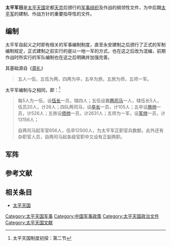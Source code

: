 '''太平军目'''是[[太平天国|太平天国]]定都[[天京|天京]]后颁行的[[军事组织|军事组织]]及作战的纲领性文件，为中后期[[太平军|太平军]]的建制、作战方针的重要指导性的文件。

== 编制 ==
太平军自起义之时即有相关的军事编制制度，直至永安建制之后颁行了正式的军制编制规定，正式建制之前实行的是以一地一军的方式，也在这之后改为混编，前期作战时所实行的军队编制也在这之后明确并加强完善。

其基础源自《[[周礼|周礼]]》
<blockquote>
五人一伍，五伍为两，四两为卒，五卒为旅，五旅为师，五师一军。
</blockquote>

太平军编制与之相同，即：<ref>太平天国制度初探：第二节</ref>
<blockquote>
每5人为一伍，设[[伍长|伍长]]一员，辖四人；五伍设置[[两司马|两司马]]一人，辖伍长5人，伍员20人，计26人；四队两司马，设[[卒长|卒长]]一员，计105人；五卒设[[旅帅|旅帅]]一员，计526人；五旅设[[师帅_(官职)|师帅]]一员，计2631人；五师为一军，设[[军帅|军帅]]一员，计13156人；

自两司马起军官656人，伍卒12500人，为太平军正职官兵数额，此外还有杂职官人员，自两司马起各级官职中又设有正副两职。
</blockquote>

== 军阵 ==


==参考文献==
{{reflist}}

== 相关条目 ==
* [[太平天国|太平天国]]

{{太平天国|nocat}}

[[Category:太平天国军事|Category:太平天国军事]]
[[Category:中国军事政策|Category:中国军事政策]]
[[Category:太平天国政治文件|Category:太平天国政治文件]]
[[Category:太平天国文献|Category:太平天国文献]]